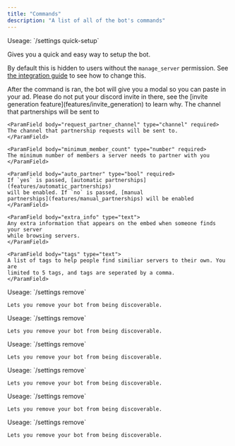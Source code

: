 ```yaml
---
title: "Commands"
description: "A list of all of the bot's commands"
---
```


<Card title="/settings quick-setup" id="settings_quick-setup">
Useage: `/settings quick-setup`

Gives you a quick and easy way to setup the bot.

By default this is hidden to users without the `manage_server` permission. See [the integration guide](guides/integration_settings) to see how to change this.

<Note>
  After the command is ran, the bot will give you a modal so you can paste in
  your ad. Please do not put your discord invite in there, see the [invite
  generation feature](features/invite_generation) to learn why.
</Note>

<Expandable title="arguments">
    <ParamField body="partnership_channel" type="channel" required>
    The channel that partnerships will be sent to
    </ParamField>

    <ParamField body="request_partner_channel" type="channel" required>
    The channel that partnership requests will be sent to.
    </ParamField>

    <ParamField body="minimum_member_count" type="number" required>
    The minimum number of members a server needs to partner with you
    </ParamField>

    <ParamField body="auto_partner" type="bool" required>
    If `yes` is passed, [automatic partnerships](features/automatic_partnerships)
    will be enabled. If `no` is passed, [manual
    partnerships](features/manual_partnerships) will be enabled
    </ParamField>

    <ParamField body="extra_info" type="text">
    Any extra information that appears on the embed when someone finds your server
    while browsing servers.
    </ParamField>

    <ParamField body="tags" type="text">
    A list of tags to help people find similiar servers to their own. You are
    limited to 5 tags, and tags are seperated by a comma.
    </ParamField>

</Expandable>

</Card>

<Card title="/settings remove" id="settings_remove">
    Useage: `/settings remove`

    Lets you remove your bot from being discoverable.

</Card>

<Card title="/settings remove" id="settings_remove">
    Useage: `/settings remove`

    Lets you remove your bot from being discoverable.

</Card>

<Card title="/settings remove" id="settings_remove">
    Useage: `/settings remove`

    Lets you remove your bot from being discoverable.

</Card>

<Card title="/settings remove" id="settings_remove">
    Useage: `/settings remove`

    Lets you remove your bot from being discoverable.

</Card>

<Card title="/settings remove" id="settings_remove">
    Useage: `/settings remove`

    Lets you remove your bot from being discoverable.

</Card>

<Card title="/settings remove" id="settings_remove2">
    Useage: `/settings remove`

    Lets you remove your bot from being discoverable.

</Card>
